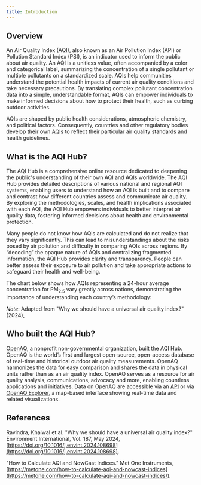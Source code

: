 ```yaml
---
title: Introduction
---
```



## Overview

An Air Quality Index (AQI), also known as an Air Pollution Index (API) or Pollution Standard Index (PSI), is an indicator used to inform the public about air quality. An AQI is a unitless value, often accompanied by a color and categorical label, summarizing the concentration of a single pollutant or multiple pollutants on a standardized scale. AQIs help communities understand the potential health impacts of current air quality conditions and take necessary precautions. By translating complex pollutant concentration data into a simple, understandable format, AQIs can empower individuals to make informed decisions about how to protect their health, such as curbing outdoor activities.

AQIs are shaped by public health considerations, atmospheric chemistry, and political factors. Consequently, countries and other regulatory bodies develop their own AQIs to reflect their particular air quality standards and health guidelines.

## What is the AQI Hub?

The AQI Hub is a comprehensive online resource dedicated to deepening the public's understanding of their own AQI and AQIs worldwide. The AQI Hub provides detailed descriptions of various national and regional AQI systems, enabling users to understand how an AQI is built and to compare and contrast how different countries assess and communicate air quality. By exploring the methodologies, scales, and health implications associated with each AQI, the AQI Hub empowers individuals to better interpret air quality data, fostering informed decisions about health and environmental protection.

Many people do not know how AQIs are calculated and do not realize that they vary significantly. This can lead to misunderstandings about the risks posed by air pollution and difficulty in comparing AQIs across regions. By “decoding” the opaque nature of AQIs and centralizing fragmented information, the AQI Hub provides clarity and transparency. People can better assess their exposure to air pollution and take appropriate actions to safeguard their health and well-being.

The chart below shows how AQIs representing a 24-hour average concentration for PM<sub>2.5</sub> vary greatly across nations, demonstrating the importance of understanding each country’s methodology:

<NationalAQIChart />

_Note_: Adapted from "Why we should have a universal air quality index?" (2024),

## Who built the AQI Hub?

[OpenAQ](https://openaq.org), a nonprofit non-governmental organization, built the AQI Hub. OpenAQ is the world’s first and largest open-source, open-access database of real-time and historical outdoor air quality measurements. OpenAQ harmonizes the data for easy comparison and shares the data in physical units rather than as an air quality index. OpenAQ serves as a resource for air quality analysis, communications, advocacy and more, enabling countless applications and initiatives. Data on OpenAQ are accessible via an [API](https://api.openaq.org) or via [OpenAQ Explorer](https://explore.openaq.org), a map-based interface showing real-time data and related visualizations.

## References

Ravindra, Khaiwal et al. "Why we should have a universal air quality index?" Environment International, Vol. 187, May 2024, [https://doi.org/10.1016/j.envint.2024.108698](https://doi.org/10.1016/j.envint.2024.108698).

"How to Calculate AQI and NowCast Indices." Met One Instruments,
[https://metone.com/how-to-calculate-aqi-and-nowcast-indices](https://metone.com/how-to-calculate-aqi-and-nowcast-indices/).
